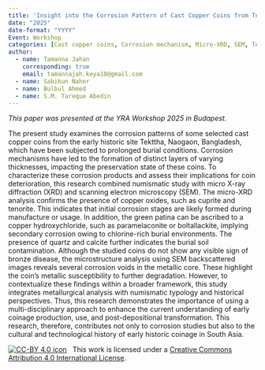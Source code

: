 ```yaml
---
title: 'Insight into the Corrosion Pattern of Cast Copper Coins from Tekttha, Naogaon, Bangladesh, Using Micro-XRD and SEM Analysis'
date: "2025"
date-format: "YYYY"
Event: Workshop
categories: [Cast copper coins, Corrosion mechanism, Micro-XRD, SEM, Tekttha, Naogaon]
author: 
  - name: Tamanna Jahan
    corresponding: true
    email: tamannajah.keya10@gmail.com
  - name: Sabikun Naher
  - name: Bulbul Ahmed
  - name: S.M. Tareque Abedin
---
```


*This paper was presented at the YRA Workshop 2025 in Budapest.*

The present study examines the corrosion patterns of some selected cast copper coins from the early historic site Tekttha, Naogaon, Bangladesh, which have been subjected to prolonged burial conditions. Corrosion mechanisms have led to the formation of distinct layers of varying thicknesses, impacting the preservation state of these coins. To characterize these corrosion products and assess their implications for coin deterioration, this research combined numismatic study with micro X-ray diffraction (XRD) and scanning electron microscopy (SEM). The micro-XRD analysis confirms the presence of copper oxides, such as cuprite and tenorite. This indicates that initial corrosion stages are likely formed during manufacture or usage. In addition, the green patina can be ascribed to a copper hydroxychloride, such as paramelaconite or boltallackite, implying secondary corrosion owing to chlorine-rich burial environments. The presence of quartz and calcite further indicates the burial soil contamination. Although the studied coins do not show any visible sign of bronze disease, the microstructure analysis using SEM backscattered images reveals several corrosion voids in the metallic core. These highlight the coin's metallic susceptibility to further degradation.
However, to contextualize these findings within a broader framework, this study integrates metallurgical analysis with numismatic typology and historical perspectives. Thus, this research demonstrates the importance of using a multi-disciplinary approach to enhance the current understanding of early coinage production, use, and post-depositional transformation. This research, therefore, contributes not only to corrosion studies but also to the cultural and technological history of early historic coinage in South Asia.

[![CC-BY 4.0 icon](https://i.creativecommons.org/l/by/4.0/88x31.png)](http://creativecommons.org/licenses/by/4.0/)&nbsp;&nbsp; This work is licensed under a [Creative Commons Attribution 4.0 International License](https://creativecommons.org/licenses/by/4.0/). 
